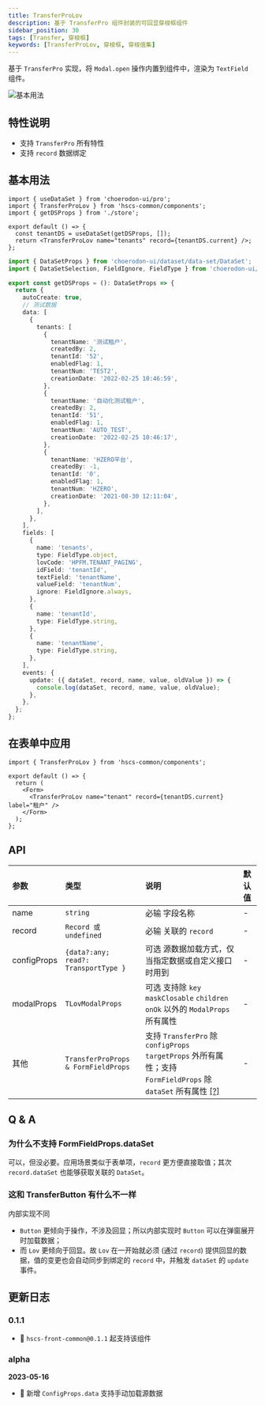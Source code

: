 ```yaml
---
title: TransferProLov
description: 基于 TransferPro 组件封装的可回显穿梭框组件
sidebar_position: 30
tags: [Transfer, 穿梭框]
keywords: [TransferProLov, 穿梭框, 穿梭值集]
---
```


<Author count={3600} publish="2023-05-13 00:51:00" edit="2023-05-24 13:55:00" />

基于 `TransferPro` 实现，将 `Modal.open` 操作内置到组件中，渲染为 `TextField` 组件。

![基本用法](./images/transfer-pro-lov-base.png)

## 特性说明

- 支持 `TransferPro` 所有特性
- 支持 `record` 数据绑定

## 基本用法

<Tabs>
<TabItem value="index" label="Index" default>

```tsx title=index.tsx
import { useDataSet } from 'choerodon-ui/pro';
import { TransferProLov } from 'hscs-common/components';
import { getDSProps } from './store';

export default () => {
  const tenantDS = useDataSet(getDSProps, []);
  return <TransferProLov name="tenants" record={tenantDS.current} />;
};
```

</TabItem>
<TabItem value="data-set" label="DataSet">

```ts {10,42-45} showLineNumbers title=store/index.ts
import { DataSetProps } from 'choerodon-ui/dataset/data-set/DataSet';
import { DataSetSelection, FieldIgnore, FieldType } from 'choerodon-ui/dataset/data-set/enum';

export const getDSProps = (): DataSetProps => {
  return {
    autoCreate: true,
    // 测试数据
    data: [
      {
        tenants: [
          {
            tenantName: '测试租户',
            createdBy: 2,
            tenantId: '52',
            enabledFlag: 1,
            tenantNum: 'TEST2',
            creationDate: '2022-02-25 10:46:59',
          },
          {
            tenantName: '自动化测试租户',
            createdBy: 2,
            tenantId: '51',
            enabledFlag: 1,
            tenantNum: 'AUTO_TEST',
            creationDate: '2022-02-25 10:46:17',
          },
          {
            tenantName: 'HZERO平台',
            createdBy: -1,
            tenantId: '0',
            enabledFlag: 1,
            tenantNum: 'HZERO',
            creationDate: '2021-08-30 12:11:04',
          },
        ],
      },
    ],
    fields: [
      {
        name: 'tenants',
        type: FieldType.object,
        lovCode: 'HPFM.TENANT_PAGING',
        idField: 'tenantId',
        textField: 'tenantName',
        valueField: 'tenantNum',
        ignore: FieldIgnore.always,
      },
      {
        name: 'tenantId',
        type: FieldType.string,
      },
      {
        name: 'tenantName',
        type: FieldType.string,
      },
    ],
    events: {
      update: ({ dataSet, record, name, value, oldValue }) => {
        console.log(dataSet, record, name, value, oldValue);
      },
    },
  };
};
```

</TabItem>
</Tabs>

## 在表单中应用

```tsx
import { TransferProLov } from 'hscs-common/components';

export default () => {
  return (
    <Form>
      <TransferProLov name="tenant" record={tenantDS.current} label="租户" />
    </Form>
  );
};
```

## API

| 参数        | 类型                                 | 说明                                                                                                                                                 | 默认值 |
| :---------- | :----------------------------------- | :--------------------------------------------------------------------------------------------------------------------------------------------------- | :----- |
| name        | `string`                             | <Highlight color="red">必输</Highlight> 字段名称                                                                                                     | -      |
| record      | `Record 或 undefined`                | <Highlight color="red">必输</Highlight> 关联的 `record`                                                                                              | -      |
| configProps | `{data?:any; read?: TransportType }` | <Highlight>可选</Highlight> 源数据加载方式，仅当指定数据或自定义接口时用到                                                                           | -      |
| modalProps  | `TLovModalProps`                     | <Highlight>可选</Highlight> 支持除 `key` `maskClosable` `children` `onOk` 以外的 `ModalProps` 所有属性                                               | -      |
| 其他        | `TransferProProps & FormFieldProps`  | 支持 `TransferPro` 除 `configProps` `targetProps` 外所有属性；支持 `FormFieldProps` 除 `dataSet` 所有属性 [[?]](#为什么不支持-formfieldpropsdataset) | -      |

## Q & A

### 为什么不支持 FormFieldProps.dataSet

可以，但没必要。应用场景类似于表单项，`record` 更方便直接取值；其次 `record.dataSet` 也能够获取关联的 `DataSet`。

### 这和 TransferButton 有什么不一样

内部实现不同

- `Button` 更倾向于操作，不涉及回显；所以内部实现时 `Button` 可以在弹窗展开时加载数据；
- 而 `Lov` 更倾向于回显。故 `Lov` 在一开始就必须 (通过 `record`) 提供回显的数据，值的变更也会自动同步到绑定的 `record` 中，并触发 `dataSet` 的 `update` 事件。

## 更新日志

### 0.1.1

- 🎉 `hscs-front-common@0.1.1` 起支持该组件

### alpha

**2023-05-16**

- 🎉 新增 `ConfigProps.data` 支持手动加载源数据

